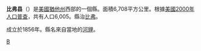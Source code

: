 {{noteTA
|T=zh-hans:比弗县 (犹他州); zh-hant:比佛縣 (猶他州);
|1=zh-hans:比弗县; zh-hant:比佛縣;
|2=zh-hans:比弗; zh-hant:比佛;
}}

{{Otheruses|比佛縣|subject=美國猶他州的一個縣|other=同名的縣}}
<!--[[File:Map_of_Utah_highlighting_Beaver_County.svg|225px]]-->
{{Infobox U.S. County
| county = 比佛縣
| state = 猶他州
| en county = Beaver County
| en state = Utah
| seal
| seallink
| map size = 150
| founded year = 1856
| seat wl = Beaver
| largest city wl = Beaver
| area mi = 2,592
| area km = 6,708
| area land mi = 2,590
| area land km = 6,708
| area water mi = 2
| area water km = 6
| area percentage = 0.09%
| census yr  
| pop = 6,005
| density mi  
| density km  
| time zone = Central
| UTC offset = -7
| DST offset = -8 
| footnotes <!-- CtyMapBeaver.png -->
| web
}}

'''比弗县'''（{{lang-en|Beaver County}}）是[[美國|美國]][[猶他州|猶他州]]西部的一個縣。面積6,708平方公里。根據[[美國2000年人口普查|美國2000年人口普查]]，共有人口6,005。縣治[[比佛_(猶他州)|比弗]]。

成立於1856年。縣名來自當地的[[河貍|河貍]]。

{{Utah}}
{{utah-stub}}

[[Category:猶他州行政區劃|B]]